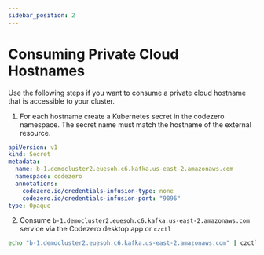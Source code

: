```yaml
---
sidebar_position: 2
---
```


# Consuming Private Cloud Hostnames

Use the following steps if you want to consume a private cloud hostname that is accessible to your cluster.

1. For each hostname create a Kubernetes secret in the codezero namespace. The secret name must match the hostname of the external resource.

```yaml
apiVersion: v1
kind: Secret
metadata:
  name: b-1.democluster2.euesoh.c6.kafka.us-east-2.amazonaws.com
  namespace: codezero
  annotations:
    codezero.io/credentials-infusion-type: none
    codezero.io/credentials-infusion-port: "9096"
type: Opaque
```

2. Consume `b-1.democluster2.euesoh.c6.kafka.us-east-2.amazonaws.com` service via the Codezero desktop app or `czctl`

```bash
echo "b-1.democluster2.euesoh.c6.kafka.us-east-2.amazonaws.com" | czctl consume apply
```
